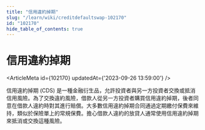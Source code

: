 ```yaml
---
title: "信用違約掉期"
slug: "/learn/wiki/creditdefaultswap-102170"
id: "102170"
hide_table_of_contents: true
---
```



# 信用違約掉期

<ArticleMeta id={102170} updatedAt={'2023-09-26 13:59:00'} />
<div className='border-solid border-b border-t-0 my-4 border-[var(--ifm-color-gray-300)]' />

信用違約掉期 (CDS) 是一種金融衍生品，允許投資者與另一方投資者交換或抵消信用風險。為了交換違約風險，借款人從另一方投資者購買信用違約掉期，後者同意在借款人違約時對其進行賠償。大多數信用違約掉期合同通過定期繳付保費來維持，類似於保險單上的常規保費。擔心借款人違約的放貸人通常使用信用違約掉期來抵消或交換這種風險。
